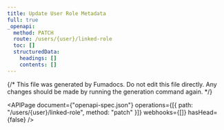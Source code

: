 ---
title: Update User Role Metadata
full: true
_openapi:
  method: PATCH
  route: /users/{user}/linked-role
  toc: []
  structuredData:
    headings: []
    contents: []
---

{/* This file was generated by Fumadocs. Do not edit this file directly. Any changes should be made by running the generation command again. */}

<APIPage
  document={"openapi-spec.json"}
  operations={[{ path: "/users/{user}/linked-role", method: "patch" }]}
  webhooks={[]}
  hasHead={false}
/>
